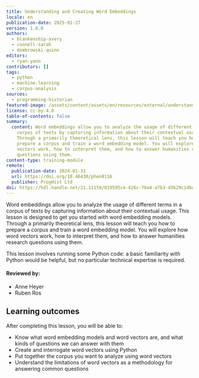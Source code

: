```yaml
---
title: Understanding and Creating Word Embeddings
locale: en
publication-date: 2025-01-27
version: 1.0.0
authors:
  - blankenship-avery
  - connell-sarah
  - dombrowski-quinn
editors:
  - ryan-yann
contributors: []
tags:
  - python
  - machine-learning
  - corpus-analysis
sources:
  - programming-historian
featured-image: /assets/content/assets/en/resources/external/understanding-and-creating-word-embeddings/featured-image.png
license: cc-by-4.0
table-of-contents: false
summary:
  content: Word embeddings allow you to analyze the usage of different terms in a
    corpus of texts by capturing information about their contextual usage.
    Through a primarily theoretical lens, this lesson will teach you how to
    prepare a corpus and train a word embedding model. You will explore how word
    vectors work, how to interpret them, and how to answer humanities research
    questions using them.
content-type: training-module
remote:
  publication-date: 2024-01-31
  url: https://doi.org/10.46430/phen0116
  publisher: ProgHist Ltd
doi: https://hdl.handle.net/21.11159/019595c4-426c-70a4-a7b3-d3629c1d6d90
---
```

Word embeddings allow you to analyze the usage of different terms in a corpus of texts by capturing information about their contextual usage. This lesson is designed to get you started with word embedding models. Through a primarily theoretical lens, this lesson will teach you how to prepare a corpus and train a word embedding model. You will explore how word vectors work, how to interpret them, and how to answer humanities research questions using them.

This lesson involves running some Python code: a basic familiarity with Python would be helpful, but no particular technical expertise is required.

#### Reviewed by:

* Anne Heyer
* Ruben Ros

## Learning outcomes

After completing this lesson, you will be able to:

* Know what word embedding models and word vectors are, and what kinds of questions we can answer with them
* Create and interrogate word vectors using Python
* Put together the corpus you want to analyze using word vectors
* Understand the limitations of word vectors as a methodology for answering common questions

<ExternalResource title="Interested in learning more?" subtitle="Check out this lesson on Programming Historian's website" url="https://doi.org/10.46430/phen0116" />

